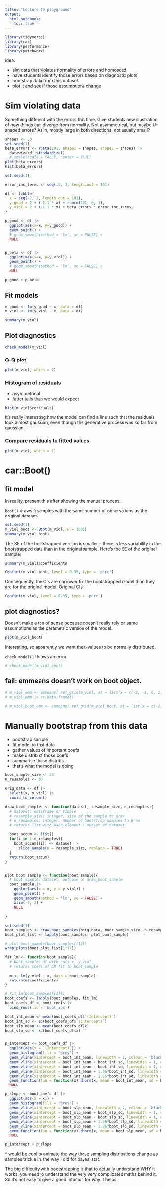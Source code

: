 ```yaml
---
title: "Lecture 09 playground"
output: 
  html_notebook:
    toc: true
---
```


```r
library(tidyverse)
library(car)
library(performance)
library(patchwork)
```

idea:

- sim data that violates normality of errors and homosced.
- have students identify those errors based on diagnostic plots
- bootstrap data from this dataset
- plot it and see if those assumptions change


# Sim violating data

Something different with the errors this time.
Give students new illustration of how things can diverge from normality.
Not asymmetrical, but maybe U-shaped errors? As in, mostly large in both directions, not usually small?

```r
shapes <- .3
set.seed(1)
beta_errors <- rbeta(101, shape1 = shapes, shape2 = shapes) |>
  datawizard::standardize()
  # scale(scale = FALSE, center = TRUE)
plot(beta_errors)
hist(beta_errors)
```

```r
set.seed(1)

error_inc_terms <- seq(.5, 3, length.out = 101)

df <- tibble(
  x = seq(-2, 2, length.out = 101),
  y_good = 2 + (-1.1 * x) + rnorm(101, 0, 1), 
  y_viol = 2 + (-1.1 * x) + beta_errors * error_inc_terms,
)

p_good <- df |>
  ggplot(aes(x=x, y=y_good)) +
  geom_point() +
  # geom_smooth(method = 'lm', se = FALSE) +
  NULL


p_beta <- df |>
  ggplot(aes(x=x, y=y_viol)) +
  geom_point() +
  # geom_smooth(method = 'lm', se = FALSE) +
  NULL

p_good + p_beta
```

## Fit models

```r
m_good <- lm(y_good ~ x, data = df)
m_viol <- lm(y_viol ~ x, data = df)
```

```r
summary(m_viol)
```



## Plot diagnostics

```r
check_model(m_viol)
```



### Q-Q plot

```r
plot(m_viol, which = 2)
```


### Histogram of residuals

- asymmetrical
- fatter tails than we would expect

```r
hist(m_viol$residuals)
```

It's really interesting how the model can find a line such that the residuals look almost gaussian, even though the generative process was so far from gaussian.


### Compare residuals to fitted values

```r
plot(m_viol, which = 1)
```


# car::Boot()

## fit model

In reality, present this after showing the manual process.

`Boot()` draws `R` samples with the same number of observations as the original dataset.

```r
set.seed(1)
m_viol_boot <- Boot(m_viol, R = 1000)
summary(m_viol_boot)
```
The SE of the bootstrapped version is smaller -- there is less variability in the bootstrapped data than in the original sample.
Here's the SE of the original sample:

```r
summary(m_viol)$coefficients
```


```r
Confint(m_viol_boot, level = 0.95, type = 'perc')
```

Consequently, the CIs are narrower for the bootstrapped model than they are for the original model.
Original CIs:

```r
Confint(m_viol, level = 0.95, type = 'perc')
```


## plot diagnostics?

Doesn't make a ton of sense because doesn't really rely on same assumptions as the parametric version of the model.

```r
plot(m_viol_boot)
```

Interesting, so apparently we want the t-values to be normally distributed.

`check_model()` throws an error.

```r
# check_model(m_viol_boot)
```



## fail: emmeans doesn't work on boot object.

```r
# m_viol_emm <- emmeans( ref_grid(m_viol, at = list(x = c(-2, -1, 0, 1, 2))), ~x)
# m_viol_emm |> as.data.frame()
```

```r
# m_viol_boot_emm <- emmeans( ref_grid(m_viol_boot, at = list(x = c(-2, -1, 0, 1, 2))), ~x)
```





# Manually bootstrap from this data

- bootstrap sample
- fit model to that data
- gather values of important coefs 
- make distrib of those coefs 
- summarise those distribs
- that's what the model is doing

```r
boot_sample_size <- 25
n_resamples <- 50

orig_data <- df |>
  select(x, y_viol) |>
  rowid_to_column()

draw_boot_samples <- function(dataset, resample_size, n_resamples){
  # dataset: dataframe or tibble
  # resample_size: integer, size of the sample to draw
  # n_resamples: integer, number of bootstrap samples to draw
  # returns list with each element a subset of dataset
  
  boot_accum <- list()
  for(i in 1:n_resamples){
    boot_accum[[i]] <- dataset |>
      slice_sample(n = resample_size, replace = TRUE)
  }
  return(boot_accum)
}


plot_boot_sample <- function(boot_sample){
  # boot_sample: dataset, outcome of draw_boot_sample
  boot_sample |>
    ggplot(aes(x = x, y = y_viol)) +
    geom_point() +
    geom_smooth(method = 'lm', se = FALSE) +
    xlim(-2, 2) +
    NULL
  
}

set.seed(1)
boot_samples <- draw_boot_samples(orig_data, boot_sample_size, n_resamples)
boot_plot_list <- lapply(boot_samples, plot_boot_sample)

# plot_boot_sample(boot_samples[[1]])
wrap_plots(boot_plot_list[1:12])
```


```r
fit_lm <- function(boot_sample){
  # boot_sample: df with cols x, y_viol
  # returns coefs of LM fit to boot_sample
  
  m <- lm(y_viol ~ x, data = boot_sample)
  return(m$coefficients)
}

# fit_lm(boot_samples[[1]])
boot_coefs <- lapply(boot_samples, fit_lm)
boot_coefs_df <- boot_coefs |>
  bind_rows(.id = 'boot_idx')

boot_int_mean <- mean(boot_coefs_df$`(Intercept)`)
boot_int_sd <- sd(boot_coefs_df$`(Intercept)`)
boot_slp_mean <- mean(boot_coefs_df$x)
boot_slp_sd <- sd(boot_coefs_df$x)


p_intercept <- boot_coefs_df |>
  ggplot(aes(x = `(Intercept)`)) +
  geom_histogram(fill = 'grey') +
  geom_vline(xintercept = boot_int_mean, linewidth = 2, colour = 'black') +
  geom_vline(xintercept = boot_int_mean + boot_int_sd, linewidth = 1, colour = 'black', linetype = 'dashed') +
  geom_vline(xintercept = boot_int_mean - boot_int_sd, linewidth = 1, colour = 'black', linetype = 'dashed') + 
  geom_vline(xintercept = boot_int_mean + 1.96*boot_int_sd, linewidth = 1, colour = 'black', linetype = 'dotted') +
  geom_vline(xintercept = boot_int_mean - 1.96*boot_int_sd, linewidth = 1, colour = 'black', linetype = 'dotted') +
  geom_function(fun = function(x) dnorm(x, mean = boot_int_mean, sd = boot_int_sd) * 3, colour = 'black') +
  NULL

p_slope <- boot_coefs_df |>
  ggplot(aes(x = x)) +
  geom_histogram(fill = 'grey') +
  geom_vline(xintercept = boot_slp_mean, linewidth = 2, colour = 'black') +
  geom_vline(xintercept = boot_slp_mean + boot_slp_sd, linewidth = 1, colour = 'black', linetype = 'dashed') +
  geom_vline(xintercept = boot_slp_mean - boot_slp_sd, linewidth = 1, colour = 'black', linetype = 'dashed') + 
  geom_vline(xintercept = boot_slp_mean + 1.96*boot_slp_sd, linewidth = 1, colour = 'black', linetype = 'dotted') +
  geom_vline(xintercept = boot_slp_mean - 1.96*boot_slp_sd, linewidth = 1, colour = 'black', linetype = 'dotted') +
  geom_function(fun = function(x) dnorm(x, mean = boot_slp_mean, sd = boot_slp_sd) * 3, colour = 'black') +
  NULL

p_intercept + p_slope
```


^ would be cool to animate the way these sampling distributions change as samples trickle in, the way I did for bayes_stat.


The big difficulty with bootstrapping is that to actually understand WHY it works, you need to understand the very very complicated maths behind it.
So it's not easy to give a good intuition for why it helps.


